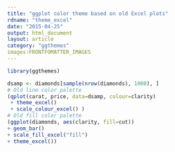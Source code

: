 ```yaml
---
title: "ggplot color theme based on old Excel plots"
rdname: "theme_excel"
date: "2015-04-25"
output: html_document
layout: article
category: "ggthemes"
images:FRONTFOMATTER_IMAGES
---
```


```r
library(ggthemes)
```

```r
dsamp <- diamonds[sample(nrow(diamonds), 1000), ]
# Old line color palette
(qplot(carat, price, data=dsamp, colour=clarity)
 + theme_excel()
 + scale_colour_excel() )
# Old fill color palette
(ggplot(diamonds, aes(clarity, fill=cut))
+ geom_bar()
+ scale_fill_excel("fill")
+ theme_excel())



```